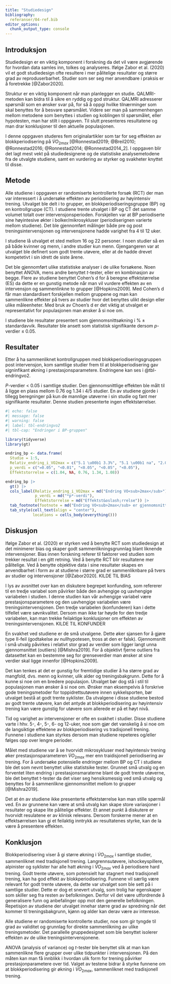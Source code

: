 ```yaml
---
title: "Studiedesign"
bibliography: 
  referanser/04-ref.bib
editor_options: 
  chunk_output_type: console
---
```



## Introduksjon

Studiedesign er en viktig komponent i forskning da det vil være avgjørende for hvordan data samles inn, tolkes og analyseres. Ifølge Zabor et al. (2020) vil et godt studiedesign ofte resultere i mer pålitelige resultater og større grad av reproduserbarhet. Studier som ser seg mer anvendbare i praksis er å foretrekke [@Zabor2020].

Struktur er en viktig komponent når man planlegger en studie. QALMRI-metoden kan bidra til å sikre en ryddig og god struktur. QALMRI adresserer spørsmål som en ønsker svar på, for så å oppgi hvilke tilnærminger som skal benyttes for å besvare spørsmålet. Videre ser man på sammenhengen mellom metodene som benyttes i studien og koblingen til spørsmålet, eller hypotesten, man har stilt i oppgaven. Til slutt presenteres resultatene og man drar konklusjoner til den aktuelle populasjonen. 

I denne oppgaven studeres fem originalartikler som tar for seg effekten av blokkperiodisering på $\dot{V}O_{2max}$ [@Ronnestad2019; @Breil2010; @Ronnestad2016; @Ronnestad2014; @Ronnestad2014_2]. I oppgaven blir det lagt mest vekt på studiedesignene og de statistiske analysemetodene fra de utvalgte studiene, samt en vurdering av styrker og svakheter knyttet til disse. 

## Metode

Alle studiene i oppgaven er randomiserte kontrollerte forsøk (RCT) der man var interessert i å undersøke effekten av periodisering av høyintensiv trening. Utvalget ble delt i to grupper, en  blokkperiodiseringsgruppe (BP) og en kontrollgruppe (CT). I studiene trente utvalget i BP og CT det samme volumet totalt over intervensjonsperioden. Forskjellen var at BP periodiserte sine høyintesive økter i bolker/mikrosykluser (periodiserignen varierte mellom studiene). Det ble gjennomført målinger både pre og post treningsintervensjonen og intervensjonene hadde varighet fra 4 til 12 uker.

I studiene lå utvalget et sted mellom 16 og 22 personer. I noen studier så en på både kvinner og menn, i andre studier kun menn. Gjengangeren var at utvalget ble definert som godt trente utøvere, eller at de hadde drevet kompetetivt i sin idrett de siste årene.

Det ble gjennomført ulike statistiske analyser i de ulike forsøkene. Noen benyttet ANOVA, mens andre benyttet *t*-tester, eller en kombinasjon av begge. Flere av studiene benyttet Cohen's d for å beregne effektstørrelse (ES) da dette er en gunstig metode når man vil vurdere effekten av en intervensjon og sammenlinkne to grupper [@Hopkins2009]. Med Cohen's d får man standardisert forskjellen mellom gruppene og man kan sammenlikne effekter på tvers av studier hvor det benyttes ulikt design eller ulike måleenheter. Med bruk av Choen's d er det viktig at utvalget er representativt for populasjonen man ønsker å si noe om. 

I studiene ble resultater presentert som gjennomsnittsøkning i % $\pm$ standardavvik. Resultater ble ansett som statistisk signifikante dersom *p*-verdier $\leq$ 0.05. 

## Resultater

Etter å ha sammenliknet kontrollgruppen med blokkperiodiseringsgruppen post intervensjon, kom samtlige studier frem til at blokkperiodisering gav signinfikant økning i prestasjonsparametere. Endringene kan ses i @tbl-endringvo2.  

*P*-verdier < 0.05 i samtlige studier. Den gjennomsnittlige effekten ble målt til å ligge en plass mellom 0.76 og 1.34 i 4/5 studier. En av studiene gjorde i tillegg beregninger på kun de mannlige utøverne i sin studie og fant mer signifikante resultater. Denne studien presenterte ingen effektstørrelser.  

```r
#| echo: false
#| message: false
#| warning: false
#| label: tbl-endringvo2
#| tbl-cap: "Endringer i BP-gruppen"

library(tidyverse)
library(gt)

endring_bp <- data.frame(
  Studie = 1:5,
  Relativ_endring_i_VO2max = c("5.1 \u00b1 3.3%", "5.1 \u00b1 na", "2.0 \u00b1 2.5%", "4.6 \u00b1 3.7%", "8.8 \u00b1 5.9%"),
  p_verdi = c("=0.05", "<0.01", "<0.05", "<0.05", "<0.05"),
  Effektstorrelse = c(1.04, NA, 0.76, 1.34, 1.08))

endring_bp |> 
  gt() |> 
  cols_label(Relativ_endring_i_VO2max = md("Endring VO<sub>2max</sub>"),
             p_verdi = md("*p*-verdi"), 
             Effektstorrelse = md("Effektst&oslash;rrelse")) |> 
  tab_footnote(footnote = md("Endring VO<sub>2max</sub> er gjennomsnitt og standardavvik")) |> 
  tab_style(cell_text(align = "center"), 
            locations = cells_body(everything()))

```




## Diskusjon


Ifølge Zabor et al. (2020) er styrken ved å benytte RCT som studiedesign at det minimerer bias og skaper godt sammenlikningsgrunnlag blant liknende intervensjoner. Bias innen forskning referer til faktorer ved studien som trekker resultat i en gitt retning. Ved å benytte RCT blir resultatene mer pålitelige. Ved å benytte objektive data i sine resultater skapes en anvendbarhet i form av at studiene i større grad er sammenliknbare på tvers av studier og intervensjoner [@Zabor2020]. KILDE TIL BIAS

I lys av avsnittet over kan en diskutere begrepet konfunding, som refererer til en tredje variabel som påvirker både den avhengige og uavhengige variabelen i studien. I denne studien kan vår avhengige variabel være prestasjonsparametere og den uavhengige variabelen være treningsintervensjonen. Den tredje variabelen (konfunderen) kan i dette tilfellet være søvnkvalitet. Dersom man ikke tar høyde for den tredje variabelen, kan man trekke feilaktige konklusjoner om effekten av treningsintervensjonen. KILDE TIL KONFUNDER

En svakhet ved studiene er de små utvalgene. Dette øker sjansen for å gjøre type II-feil (godtakelse av nullhypotesen, tross at den er falsk). Gjennomsnitt i små utvalg påvirkes i relativt stor grad av verdier som ligger langt unna gjennomsnittet (outliers) [@Mishra2019]. For å objektivt fjerne outliers fra datasettet kan en bestemme seg for grenseverdier man ønsker at sine verdier skal ligge innenfor [@Hopkins2009].  

Det kan tenkes at det er gunstig for fremtidige studier å ha større grad av mangfold, dvs. menn og kvinner, ulik alder og treningsbakgrunn. Dette for å kunne si noe om en bredere populasjon. Utvalget bør dog stå i stil til populasjonen man ønsker å si noe om. Ønsker man eksempelvis å forskrive gode treningsmetoder for toppidrettsutøvere innen sykkelsporten, bør utvalget bestå at godt trente syklister. Da utvalgene i disse studiene bestod av godt trente utøvere, kan det antyde at blokkperiodisering av høyintensiv trening kan være gunstig for utøvere som allerede er på et høyt nivå. 

Tid og varighet av intervensjoner er ofte en svakhet i studier. Disse studiene varte i hhv. 5-, 4-, 5-, 6- og 12-uker, noe som gjør det vanskelig å si noe om de langsiktige effektene av blokkperiodisering vs tradisjonell trening. Funnene i studiene kan styrkes dersom man studiene repeteres og/eller følges opp over lengre perioder. 

Målet med studiene var å se hvorvidt mikrosykluser med høyintensiv trening øker prestasjonsparameteren $\dot{V}O_{2max}$ mer enn traidisjonell periodisering av trening. For å undersøke potensielle endringer mellom BP og CT i studiene ble det som nevnt benyttet ulike statistsike tester. Grunnet små utvalg og en forventet liten endring i prestasjonsmaraterne blant de godt trente utøverne, ble det benyttet t-tester da det viser seg hensiksmessig ved små utvalg og benyttes for å sammenlikne gjennomsnittet mellom to grupper [@Mishra2019].  

Det at én av studiene ikke presenterte effektstørrelse kan man stille spørmål ved. En av grunnene kan være at små utvalg kan skape store variasjoner i resultater og skape lite pålitelige effekter. Et annet punkt å diskutere er hvorvidt resulatene er av klinisk relevans. Dersom forskerne mener at en effektsørrelsen kan gi et feilaktig inntrykk av resultatenes styrke, kan de la være å presentere effekten. 


## Konklusjon

Blokkperiodisering viser å gi større økning i $\dot{V}O_{2max}$ i samtlige studier, sammenliknet med tradisjonell trening. Langrennsutøvere, ishockeyspillere, alpinister og syklister har alle hatt økning i $\dot{V}O_{2max}$ ved å periodisere hard trening. Godt trente utøvere, som potensielt har stagnert med tradisjonell trening, kan ha god effekt av blokkperiodisering. Funnene vil særlig være relevant for godt trente utøvere, da dette var utvalget som ble sett på i samtlige studier. Dette er dog et snevert utvalg, som trolig har egenskaper som skiller seg fra resten av befolkningen. Derfor vil det være utfordrende å generalisere funn og anbefalinger opp mot den generelle befolkningen. Repetisjon av studiene der utvalget innehar større grad av spredning når det kommer til treningsbakgrunn, kjønn og alder kan derav være av interesse. 

Alle studiene er randomiserte kontrollerte studier, noe som gir tyngde til grad av validitet og grunnlag for direkte sammenlikning av ulike treningsmetoder. Det parallelle gruppedesignet som ble benyttet isolerer effekten av de ulike treningsintervensjonene.  

ANOVA (analysis of variance) og *t*-tester ble benyttet slik at man kan sammenlikne flere grupper over ulike tidpunkter i intervensjonen. På den måten kan man få innblikk i hvordan ulik form for trening påvirker prestasjonparametere over tid. Valget av testene bidrar å styrke funnene om at blokkperiodisering gir økning i $\dot{V}O_{2max}$, sammenliknet med tradisjonell trening. 

